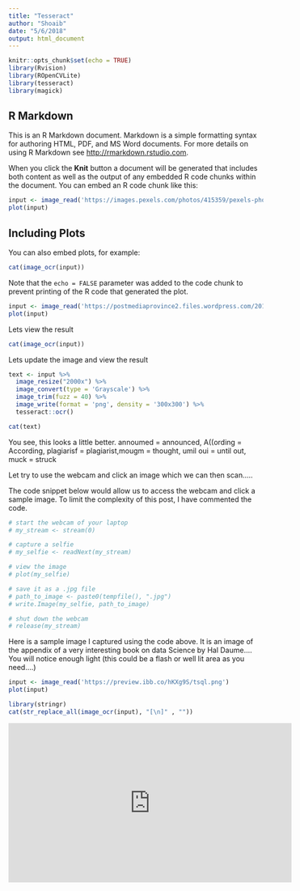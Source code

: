 ```yaml
---
title: "Tesseract"
author: "Shoaib"
date: "5/6/2018"
output: html_document
---
```


```r
knitr::opts_chunk$set(echo = TRUE)
library(Rvision)
library(ROpenCVLite)
library(tesseract)
library(magick)
```

## R Markdown

This is an R Markdown document. Markdown is a simple formatting syntax for authoring HTML, PDF, and MS Word documents. For more details on using R Markdown see <http://rmarkdown.rstudio.com>.

When you click the **Knit** button a document will be generated that includes both content as well as the output of any embedded R code chunks within the document. You can embed an R code chunk like this:

```r
input <- image_read('https://images.pexels.com/photos/415359/pexels-photo-415359.jpeg?auto=compress&cs=tinysrgb&dpr=2&h=750&w=1260')
plot(input)
```

## Including Plots

You can also embed plots, for example:

```r
cat(image_ocr(input))
```

Note that the `echo = FALSE` parameter was added to the code chunk to prevent printing of the R code that generated the plot.

```r
input <- image_read('https://postmediaprovince2.files.wordpress.com/2010/03/obwiki-1.jpg?quality=60&strip=all&w=640')
plot(input)
```

Lets view the result

```r
cat(image_ocr(input))
```

Lets update the image and view the result

```r
text <- input %>%
  image_resize("2000x") %>%
  image_convert(type = 'Grayscale') %>%
  image_trim(fuzz = 40) %>%
  image_write(format = 'png', density = '300x300') %>%
  tesseract::ocr()

cat(text)
```

You see, this looks a little better. annoumed = announced, A((ording = According,  plagiarisf = plagiarist,mougm = thought, umil oui = until out, muck = struck

Let try to use the webcam and click an image which we can then scan.....


The code snippet below would allow us to access the webcam and click a sample image. To limit the complexity of this post, I have commented the code.

```r
# start the webcam of your laptop
# my_stream <- stream(0) 

# capture a selfie
# my_selfie <- readNext(my_stream)

# view the image
# plot(my_selfie)

# save it as a .jpg file
# path_to_image <- paste0(tempfile(), ".jpg")
# write.Image(my_selfie, path_to_image)

# shut down the webcam
# release(my_stream)
```

Here is a sample image I captured using the code above. It is an image of the appendix of a very interesting book on data Science by Hal Daume....
You will notice enough light (this could be a flash or well lit area as you need....)

```r
input <- image_read('https://preview.ibb.co/hKXg9S/tsql.png')
plot(input)
```

```r
library(stringr)
cat(str_replace_all(image_ocr(input), "[\n]" , ""))
```



<iframe width="560" height="315" src="https://youtu.be/gIIfXqrFmMw" frameborder="0" allowfullscreen></iframe>







